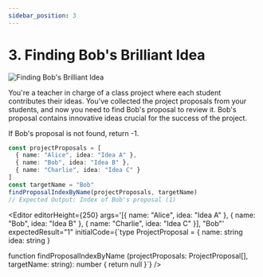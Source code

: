 ```yaml
---
sidebar_position: 3
---
```



# 3. Finding Bob's Brilliant Idea

![Finding Bob's Brilliant Idea](./img/1-1-3.png)

You're a teacher in charge of a class project where each student contributes their ideas. You've collected the project
proposals from your students, and now you need to find Bob's proposal to review it. Bob's proposal contains innovative
ideas crucial for the success of the project.

If Bob's proposal is not found, return -1.

```typescript
const projectProposals = [
  { name: "Alice", idea: "Idea A" },
  { name: "Bob", idea: "Idea B" },
  { name: "Charlie", idea: "Idea C" }
]
const targetName = "Bob"
findProposalIndexByName(projectProposals, targetName)
// Expected Output: Index of Bob's proposal (1)
```

<Editor
  editorHeight={250}
  args='[{ name: "Alice", idea: "Idea A" }, { name: "Bob", idea: "Idea B" }, { name: "Charlie", idea: "Idea C" }], "Bob"'
  expectedResult="1"
  initialCode={`type ProjectProposal = {
  name: string
  idea: string
}

function findProposalIndexByName (projectProposals: ProjectProposal[], targetName: string): number {
  return null
}`} />
